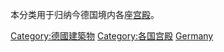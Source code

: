 {{Commonscat|Palaces in Germany}}
本分类用于归纳今德国境内各座[[宫殿|宫殿]]。

[[Category:德國建築物|Category:德國建築物]]
[[Category:各国宫殿|Category:各国宫殿]]
[[Category:欧洲宫殿|Germany]]